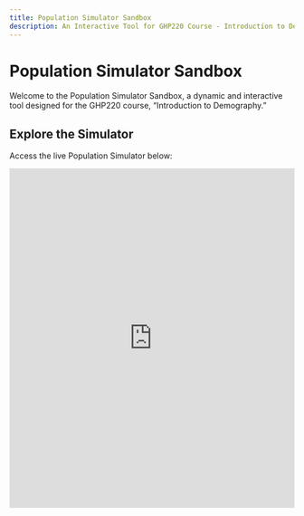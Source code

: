 ```yaml
---
title: Population Simulator Sandbox
description: An Interactive Tool for GHP220 Course - Introduction to Demography
---
```


# Population Simulator Sandbox

Welcome to the Population Simulator Sandbox, a dynamic and interactive tool designed for the GHP220 course, "Introduction to Demography."

## Explore the Simulator

Access the live Population Simulator below:

<iframe src="https://vprado.shinyapps.io/pop_simulator_app/" width="100%" height="600px" frameborder="0"></iframe>